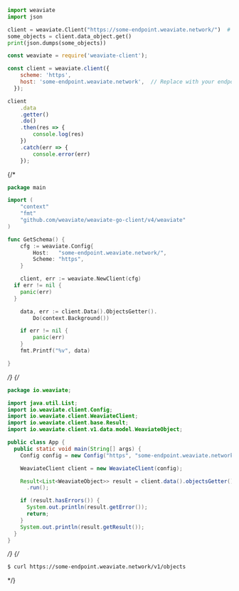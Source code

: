 
<Tabs groupId="languages">
<TabItem value="py" label="Python">

```python
import weaviate
import json

client = weaviate.Client("https://some-endpoint.weaviate.network/")  # Replace with your endpoint
some_objects = client.data_object.get()
print(json.dumps(some_objects))
```

</TabItem>
<TabItem value="js" label="JavaScript">

```js
const weaviate = require('weaviate-client');

const client = weaviate.client({
    scheme: 'https',
    host: 'some-endpoint.weaviate.network',  // Replace with your endpoint
  });

client
    .data
    .getter()
    .do()
    .then(res => {
        console.log(res)
    })
    .catch(err => {
        console.error(err)
    });
```

</TabItem>
{/* <TabItem value="go" label="Go">

```go
package main

import (
	"context"
	"fmt"
	"github.com/weaviate/weaviate-go-client/v4/weaviate"
)

func GetSchema() {
    cfg := weaviate.Config{
        Host:   "some-endpoint.weaviate.network/",
        Scheme: "https",
    }

    client, err := weaviate.NewClient(cfg)
  if err != nil {
    panic(err)
  }

    data, err := client.Data().ObjectsGetter().
        Do(context.Background())

    if err != nil {
        panic(err)
    }
    fmt.Printf("%v", data)

}
```

</TabItem> */}
{/* <TabItem value="java" label="Java">

```java
package io.weaviate;

import java.util.List;
import io.weaviate.client.Config;
import io.weaviate.client.WeaviateClient;
import io.weaviate.client.base.Result;
import io.weaviate.client.v1.data.model.WeaviateObject;

public class App {
  public static void main(String[] args) {
    Config config = new Config("https", "some-endpoint.weaviate.network/");

    WeaviateClient client = new WeaviateClient(config);

    Result<List<WeaviateObject>> result = client.data().objectsGetter()
      .run();

    if (result.hasErrors()) {
      System.out.println(result.getError());
      return;
    }
    System.out.println(result.getResult());
  }
}
```

</TabItem> */}
{/* <TabItem value="curl" label="Curl">

```bash
$ curl https://some-endpoint.weaviate.network/v1/objects
```

</TabItem> */}
</Tabs>
